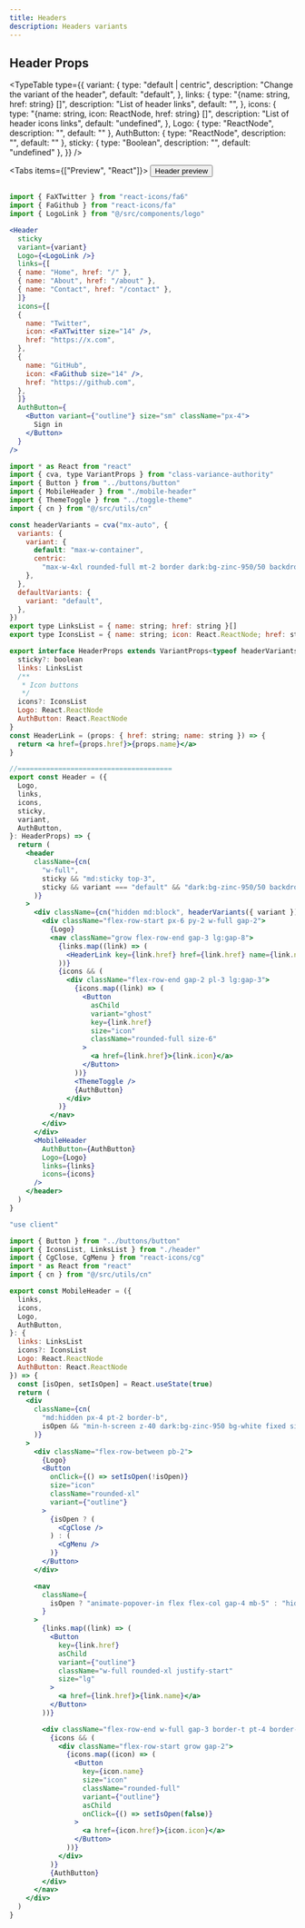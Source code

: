 ```yaml
---
title: Headers
description: Headers variants
---
```



## Header Props

<TypeTable
  type={{
    variant: {
      type: "default | centric",
      description: "Change the variant of the header",
      default: "default",
    },
    links: {
      type: "{name: string, href: string} []",
      description: "List of header links",
      default: "",
    },
    icons: {
      type: "{name: string, icon: ReactNode, href: string} []",
      description: "List of header icons links",
      default: "undefined",
    },
    Logo: { type: "ReactNode", description: "", default: "" },
    AuthButton: { type: "ReactNode", description: "", default: "" },
    sticky: { type: "Boolean", description: "", default: "undefined" },
  }}
/>

<Tabs items={["Preview", "React"]}>
  <Tab value="Preview" className="pt-4 flex-row-center">
  <Button asChild>
    <Link href="/header-demo">Header preview</Link>
  </Button>
  </Tab>
  <Tab value="React">

```jsx title="usage.tsx"

import { FaXTwitter } from "react-icons/fa6"
import { FaGithub } from "react-icons/fa"
import { LogoLink } from "@/src/components/logo"

<Header
  sticky
  variant={variant}
  Logo={<LogoLink />}
  links={[
  { name: "Home", href: "/" },
  { name: "About", href: "/about" },
  { name: "Contact", href: "/contact" },
  ]}
  icons={[
  {
    name: "Twitter",
    icon: <FaXTwitter size="14" />,
    href: "https://x.com",
  },
  {
    name: "GitHub",
    icon: <FaGithub size="14" />,
    href: "https://github.com",
  },
  ]}
  AuthButton={
    <Button variant={"outline"} size="sm" className="px-4">
      Sign in
    </Button>
  }
/>
```

```jsx title="header.tsx"
import * as React from "react"
import { cva, type VariantProps } from "class-variance-authority"
import { Button } from "../buttons/button"
import { MobileHeader } from "./mobile-header"
import { ThemeToggle } from "../toggle-theme"
import { cn } from "@/src/utils/cn"

const headerVariants = cva("mx-auto", {
  variants: {
    variant: {
      default: "max-w-container",
      centric:
        "max-w-4xl rounded-full mt-2 border dark:bg-zinc-950/50 backdrop-blur shadow-lg bg-zinc-50 dark:border-zinc-900",
    },
  },
  defaultVariants: {
    variant: "default",
  },
})
export type LinksList = { name: string; href: string }[]
export type IconsList = { name: string; icon: React.ReactNode; href: string }[]

export interface HeaderProps extends VariantProps<typeof headerVariants> {
  sticky?: boolean
  links: LinksList
  /**
   * Icon buttons
   */
  icons?: IconsList
  Logo: React.ReactNode
  AuthButton: React.ReactNode
}
const HeaderLink = (props: { href: string; name: string }) => {
  return <a href={props.href}>{props.name}</a>
}

//======================================
export const Header = ({
  Logo,
  links,
  icons,
  sticky,
  variant,
  AuthButton,
}: HeaderProps) => {
  return (
    <header
      className={cn(
        "w-full",
        sticky && "md:sticky top-3",
        sticky && variant === "default" && "dark:bg-zinc-950/50 backdrop-blur"
      )}
    >
      <div className={cn("hidden md:block", headerVariants({ variant }))}>
        <div className="flex-row-start px-6 py-2 w-full gap-2">
          {Logo}
          <nav className="grow flex-row-end gap-3 lg:gap-8">
            {links.map((link) => (
              <HeaderLink key={link.href} href={link.href} name={link.name} />
            ))}
            {icons && (
              <div className="flex-row-end gap-2 pl-3 lg:gap-3">
                {icons.map((link) => (
                  <Button
                    asChild
                    variant="ghost"
                    key={link.href}
                    size="icon"
                    className="rounded-full size-6"
                  >
                    <a href={link.href}>{link.icon}</a>
                  </Button>
                ))}
                <ThemeToggle />
                {AuthButton}
              </div>
            )}
          </nav>
        </div>
      </div>
      <MobileHeader
        AuthButton={AuthButton}
        Logo={Logo}
        links={links}
        icons={icons}
      />
    </header>
  )
}

```

```jsx title="mobile-header.tsx"
"use client"

import { Button } from "../buttons/button"
import { IconsList, LinksList } from "./header"
import { CgClose, CgMenu } from "react-icons/cg"
import * as React from "react"
import { cn } from "@/src/utils/cn"

export const MobileHeader = ({
  links,
  icons,
  Logo,
  AuthButton,
}: {
  links: LinksList
  icons?: IconsList
  Logo: React.ReactNode
  AuthButton: React.ReactNode
}) => {
  const [isOpen, setIsOpen] = React.useState(true)
  return (
    <div
      className={cn(
        "md:hidden px-4 pt-2 border-b",
        isOpen && "min-h-screen z-40 dark:bg-zinc-950 bg-white fixed size-full"
      )}
    >
      <div className="flex-row-between pb-2">
        {Logo}
        <Button
          onClick={() => setIsOpen(!isOpen)}
          size="icon"
          className="rounded-xl"
          variant={"outline"}
        >
          {isOpen ? (
            <CgClose />
          ) : (
            <CgMenu />
          )}
        </Button>
      </div>

      <nav
        className={
          isOpen ? "animate-popover-in flex flex-col gap-4 mb-5" : "hidden"
        }
      >
        {links.map((link) => (
          <Button
            key={link.href}
            asChild
            variant={"outline"}
            className="w-full rounded-xl justify-start"
            size="lg"
          >
            <a href={link.href}>{link.name}</a>
          </Button>
        ))}

        <div className="flex-row-end w-full gap-3 border-t pt-4 border-dashed">
          {icons && (
            <div className="flex-row-start grow gap-2">
              {icons.map((icon) => (
                <Button
                  key={icon.name}
                  size="icon"
                  className="rounded-full"
                  variant={"outline"}
                  asChild
                  onClick={() => setIsOpen(false)}
                >
                  <a href={icon.href}>{icon.icon}</a>
                </Button>
              ))}
            </div>
          )}
          {AuthButton}
        </div>
      </nav>
    </div>
  )
}

```

</Tab>
</Tabs>
